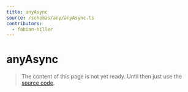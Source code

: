 ```yaml
---
title: anyAsync
source: /schemas/any/anyAsync.ts
contributors:
  - fabian-hiller
---
```


# anyAsync

> The content of this page is not yet ready. Until then just use the [source code](https://github.com/fabian-hiller/valibot/blob/main/library/src/schemas/any/anyAsync.ts).
